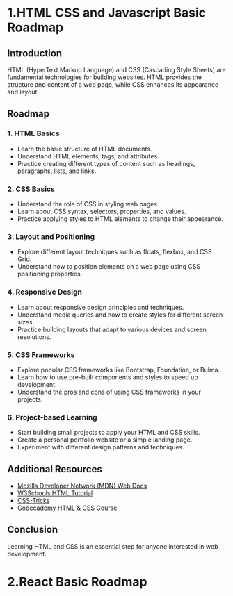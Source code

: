 # 1.HTML CSS and Javascript Basic Roadmap

## Introduction

HTML (HyperText Markup Language) and CSS (Cascading Style Sheets) are fundamental technologies for building websites. HTML provides the structure and content of a web page, while CSS enhances its appearance and layout.

## Roadmap

### 1. HTML Basics

- Learn the basic structure of HTML documents.
- Understand HTML elements, tags, and attributes.
- Practice creating different types of content such as headings, paragraphs, lists, and links.

### 2. CSS Basics

- Understand the role of CSS in styling web pages.
- Learn about CSS syntax, selectors, properties, and values.
- Practice applying styles to HTML elements to change their appearance.

### 3. Layout and Positioning

- Explore different layout techniques such as floats, flexbox, and CSS Grid.
- Understand how to position elements on a web page using CSS positioning properties.

### 4. Responsive Design

- Learn about responsive design principles and techniques.
- Understand media queries and how to create styles for different screen sizes.
- Practice building layouts that adapt to various devices and screen resolutions.

### 5. CSS Frameworks

- Explore popular CSS frameworks like Bootstrap, Foundation, or Bulma.
- Learn how to use pre-built components and styles to speed up development.
- Understand the pros and cons of using CSS frameworks in your projects.

### 6. Project-based Learning

- Start building small projects to apply your HTML and CSS skills.
- Create a personal portfolio website or a simple landing page.
- Experiment with different design patterns and techniques.

## Additional Resources

- [Mozilla Developer Network (MDN) Web Docs](https://developer.mozilla.org/en-US/docs/Web)
- [W3Schools HTML Tutorial](https://www.w3schools.com/html/)
- [CSS-Tricks](https://css-tricks.com/)
- [Codecademy HTML & CSS Course](https://www.codecademy.com/learn/learn-html-css)

## Conclusion

Learning HTML and CSS is an essential step for anyone interested in web development.

# 2.React Basic Roadmap
